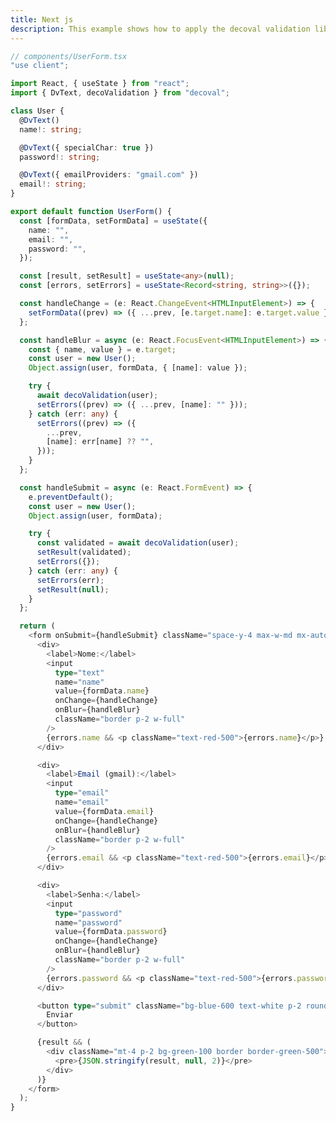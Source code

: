 ```yaml
---
title: Next js
description: This example shows how to apply the decoval validation library, based on TypeScript decorators, inside a React component. We use a User class decorated with @DvText to validate the fields of a form (name, email and password).
---
```


```ts title="main.ts"
// components/UserForm.tsx
"use client";

import React, { useState } from "react";
import { DvText, decoValidation } from "decoval";

class User {
  @DvText()
  name!: string;

  @DvText({ specialChar: true })
  password!: string;

  @DvText({ emailProviders: "gmail.com" })
  email!: string;
}

export default function UserForm() {
  const [formData, setFormData] = useState({
    name: "",
    email: "",
    password: "",
  });

  const [result, setResult] = useState<any>(null);
  const [errors, setErrors] = useState<Record<string, string>>({});

  const handleChange = (e: React.ChangeEvent<HTMLInputElement>) => {
    setFormData((prev) => ({ ...prev, [e.target.name]: e.target.value }));
  };

  const handleBlur = async (e: React.FocusEvent<HTMLInputElement>) => {
    const { name, value } = e.target;
    const user = new User();
    Object.assign(user, formData, { [name]: value });

    try {
      await decoValidation(user);
      setErrors((prev) => ({ ...prev, [name]: "" }));
    } catch (err: any) {
      setErrors((prev) => ({
        ...prev,
        [name]: err[name] ?? "",
      }));
    }
  };

  const handleSubmit = async (e: React.FormEvent) => {
    e.preventDefault();
    const user = new User();
    Object.assign(user, formData);

    try {
      const validated = await decoValidation(user);
      setResult(validated);
      setErrors({});
    } catch (err: any) {
      setErrors(err);
      setResult(null);
    }
  };

  return (
    <form onSubmit={handleSubmit} className="space-y-4 max-w-md mx-auto">
      <div>
        <label>Nome:</label>
        <input
          type="text"
          name="name"
          value={formData.name}
          onChange={handleChange}
          onBlur={handleBlur}
          className="border p-2 w-full"
        />
        {errors.name && <p className="text-red-500">{errors.name}</p>}
      </div>

      <div>
        <label>Email (gmail):</label>
        <input
          type="email"
          name="email"
          value={formData.email}
          onChange={handleChange}
          onBlur={handleBlur}
          className="border p-2 w-full"
        />
        {errors.email && <p className="text-red-500">{errors.email}</p>}
      </div>

      <div>
        <label>Senha:</label>
        <input
          type="password"
          name="password"
          value={formData.password}
          onChange={handleChange}
          onBlur={handleBlur}
          className="border p-2 w-full"
        />
        {errors.password && <p className="text-red-500">{errors.password}</p>}
      </div>

      <button type="submit" className="bg-blue-600 text-white p-2 rounded">
        Enviar
      </button>

      {result && (
        <div className="mt-4 p-2 bg-green-100 border border-green-500">
          <pre>{JSON.stringify(result, null, 2)}</pre>
        </div>
      )}
    </form>
  );
}
```
